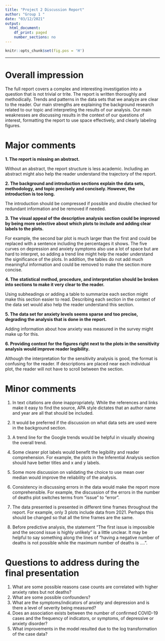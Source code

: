```yaml
---
title: "Project 2 Discussion Report"
author: "Group 1 "
date: "03/12/2021"
output:
  html_document:
    df_print: paged
    number_sections: no
---
```

```r
knitr::opts_chunk$set(fig.pos = 'H')
```

***

# Overall impression  

The full report covers a complex and interesting investigation into a question that is not trivial or trite. The report is written thoroughly and methodically. Trends and patterns in the data sets that we analyze are clear to the reader. Our main strengths are explaining the background research related to our topic and interpreting the results of our analysis. Our main weaknesses are discussing results in the context of our questions of interest, formatting the report to use space effectively, and clearly labeling figures. 

# Major comments 

**1. The report is missing an abstract.**

Without an abstract, the report structure is less academic. Including an abstract might also help the reader understand the trajectory of the report.

**2. The background and introduction sections explain the data sets, methodology, and topic precisely and concisely. However, the introduction is too long.**

The introduction should be compressed if possible and double checked for redundant information and be removed if needed.

**3. The visual appeal of the descriptive analysis section could be improved by being more selective about which        plots to include and adding clear labels to the plots.**

For example, the second bar plot is much larger than the first and could be replaced with a sentence including     the percentages it shows. The five curves on depression and anxiety symptoms also use a lot of space but are hard to interpret, so adding a trend line might help the reader understand the significance of the plots. In addition, the tables do not add much meaningful information and could be removed to make the section more concise.


**4. The statistical method, procedure, and interpretation should be broken into sections to make it very clear to      the reader.**

Using subheadings or adding a table to summarize each section might make this section easier to read. Describing each section in the context of the data set would also help the reader understand this section.

**5. The data set for anxiety levels seems sparse and too precise, degrading the analysis that is done in the report.**

Adding information about how anxiety was measured in the survey might make up for this.

**6. Providing context for the figures right next to the plots in the sensitivity analysis would improve reader legibility.**

Although the interpretation for the sensitivity analysis is good, the format is confusing for the reader. If descriptions are placed near each individual plot, the reader will not have to scroll between the section.


# Minor comments 

1. In text citations are done inappropriately. While the references and links make it easy to find the source, APA style dictates that an author name and year are all that should be included. 

2. It would be preferred if the discussion on what data sets are used were in the background section.

3. A trend line for the Google trends would be helpful in visually showing the overall trend.

4. Some clearer plot labels would benefit the legibility and reader comprehension. For example, the plots in the Inferential Analysis section should have better titles and x and y labels.

5. Some more discussion on validating the choice to use mean over median would improve the reliability of the analysis.

6. Consistency in discussing errors in the data would make the report more comprehensible. For example, the discussion of the errors in the number of deaths plot switches terms from "issue" to "error".

7. The data presented is presented in different time frames throughout the report. For example, only 3 plots include data from 2021. Perhaps this should be changed so that all the time frames are the same.

8. Before predictive analysis, the statement “The first issue is impossible and the second issue is highly unlikely” is a little unclear. It may be helpful to say something along the lines of “having a negative number of deaths is not possible while the maximum number of deaths is ….”. 

# Questions to address during the final presentation

1. What are some possible reasons case counts are correlated with higher anxiety rates but not deaths?
2. What are some possible confounders?
3. What are the symptoms/indicators of anxiety and depression and is there a level of severity being measured?
4. Does an association exists between the number of confirmed COVID-19 cases and the frequency of indicators, or symptoms, of depressive or anxiety disorder?
5. What improvements in the model resulted due to the log transformation of the case data?
